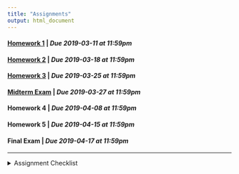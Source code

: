 ```yaml
---
title: "Assignments"
output: html_document
---
```


#### [Homework 1](https://rstudio.cloud/spaces/12013/project/245724){target="_blank"} | *Due 2019-03-11 at 11:59pm*
#### [Homework 2](https://rstudio.cloud/spaces/12013/project/260261){target="_blank"} | *Due 2019-03-18 at 11:59pm*
#### [Homework 3](https://rstudio.cloud/spaces/12013/project/270863){target="_blank"} | *Due 2019-03-25 at 11:59pm*
#### [Midterm Exam](https://rstudio.cloud/spaces/12013/project/279735){target="_blank"} | *Due 2019-03-27 at 11:59pm*
#### Homework 4 | *Due 2019-04-08 at 11:59pm*
#### Homework 5 | *Due 2019-04-15 at 11:59pm*
#### Final Exam | *Due 2019-04-17 at 11:59pm*

---
<details>
<summary>Assignment Checklist
</summary>

1. Login to [RStudio Cloud](https://rstudio.cloud/)
2. Navigate to the course workspace
3. Click on the homework assignment
4. CLick Start or Continue, whichever appears at the top of the assignment
5. Look at `README.md` for homework instructions
6. Make the needed changes to your project (do not make changes after the due date)
</details>